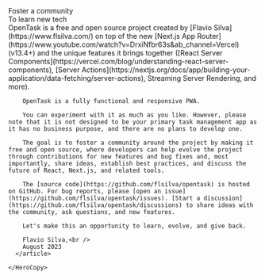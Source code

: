 
<ShowContentTransition>
  <div className="pt-12 sm:pt-20 lg:pt-20">
    <HeroHeading>
      Foster a community<br />
      <span className="text-green-700">To learn new tech</span>
    </HeroHeading>
    <HeroCopy className="text-left">
      <article className="prose lg:prose-xl">
        OpenTask is a free and open source project created by [Flavio Silva](https://www.flsilva.com/) on top of the new [Next.js App Router](https://www.youtube.com/watch?v=DrxiNfbr63s&ab_channel=Vercel) (v13.4+) and the unique features it brings together ([React Server Components](https://vercel.com/blog/understanding-react-server-components), [Server Actions](https://nextjs.org/docs/app/building-your-application/data-fetching/server-actions), Streaming Server Rendering, and more).

        OpenTask is a fully functional and responsive PWA.

        You can experiment with it as much as you like. However, please note that it is not designed to be your primary task management app as it has no business purpose, and there are no plans to develop one.

        The goal is to foster a community around the project by making it free and open source, where developers can help evolve the project through contributions for new features and bug fixes and, most importantly, share ideas, establish best practices, and discuss the future of React, Next.js, and related tools.

        The [source code](https://github.com/flsilva/opentask) is hosted on GitHub. For bug reports, please [open an issue](https://github.com/flsilva/opentask/issues). [Start a discussion](https://github.com/flsilva/opentask/discussions) to share ideas with the community, ask questions, and new features.

        Let's make this an opportunity to learn, evolve, and give back.

        Flavio Silva,<br />
        August 2023
      </article>

    </HeroCopy>

  </div>
</ShowContentTransition>
